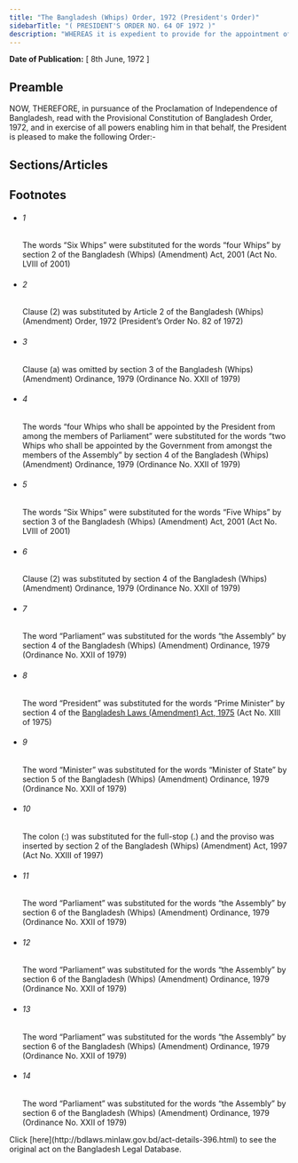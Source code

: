 ```yaml
---
title: "The Bangladesh (Whips) Order, 1972 (President's Order)"
sidebarTitle: "( PRESIDENT'S ORDER NO. 64 OF 1972 )"
description: "WHEREAS it is expedient to provide for the appointment of a Chief Whip and 1[Six Whips] and for matters ancillary thereto;"
---
```


**Date of Publication:** [ 8th June, 1972 ]

## Preamble

NOW, THEREFORE, in pursuance of the Proclamation of Independence of Bangladesh, read with the Provisional Constitution of Bangladesh Order, 1972, and in exercise of all powers enabling him in that behalf, the President is pleased to make the following Order:-

## Sections/Articles

## Footnotes

- ###### 1

  The words “Six Whips” were substituted for the words “four Whips” by section 2 of the Bangladesh (Whips) (Amendment) Act, 2001 (Act No. LVIII of 2001)

- ###### 2

  Clause (2) was substituted by Article 2 of the Bangladesh (Whips) (Amendment) Order, 1972 (President’s Order No. 82 of 1972)

- ###### 3

  Clause (a) was omitted by section 3 of the Bangladesh (Whips) (Amendment) Ordinance, 1979 (Ordinance No. XXII of 1979)

- ###### 4

  The words “four Whips who shall be appointed by the President from among the members of Parliament” were substituted for the words “two Whips who shall be appointed by the Government from amongst the members of the Assembly” by section 4 of the Bangladesh (Whips) (Amendment) Ordinance, 1979 (Ordinance No. XXII of 1979)

- ###### 5

  The words “Six Whips” were substituted for the words “Five Whips” by section 3 of the Bangladesh (Whips) (Amendment) Act, 2001 (Act No. LVIII of 2001)

- ###### 6

  Clause (2) was substituted by section 4 of the Bangladesh (Whips) (Amendment) Ordinance, 1979 (Ordinance No. XXII of 1979)

- ###### 7

  The word “Parliament” was substituted for the words “the Assembly” by section 4 of the Bangladesh (Whips) (Amendment) Ordinance, 1979 (Ordinance No. XXII of 1979)

- ###### 8

  The word “President” was substituted for the words “Prime Minister” by section 4 of the [Bangladesh Laws (Amendment) Act, 1975](/act-490.html "Bangladesh Laws (Amendment) Act, 1975") (Act No. XIII of 1975)

- ###### 9

  The word “Minister” was substituted for the words “Minister of State” by section 5 of the Bangladesh (Whips) (Amendment) Ordinance, 1979 (Ordinance No. XXII of 1979)

- ###### 10

  The colon (:) was substituted for the full-stop (.) and the proviso was inserted by section 2 of the Bangladesh (Whips) (Amendment) Act, 1997 (Act No. XXIII of 1997)

- ###### 11

  The word “Parliament” was substituted for the words “the Assembly” by section 6 of the Bangladesh (Whips) (Amendment) Ordinance, 1979 (Ordinance No. XXII of 1979)

- ###### 12

  The word “Parliament” was substituted for the words “the Assembly” by section 6 of the Bangladesh (Whips) (Amendment) Ordinance, 1979 (Ordinance No. XXII of 1979)

- ###### 13

  The word “Parliament” was substituted for the words “the Assembly” by section 6 of the Bangladesh (Whips) (Amendment) Ordinance, 1979 (Ordinance No. XXII of 1979)

- ###### 14

  The word “Parliament” was substituted for the words “the Assembly” by section 6 of the Bangladesh (Whips) (Amendment) Ordinance, 1979 (Ordinance No. XXII of 1979)

<Note>
  Click [here](http://bdlaws.minlaw.gov.bd/act-details-396.html) to see the original act on the Bangladesh Legal Database.
</Note>
